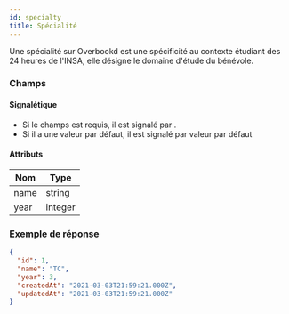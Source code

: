 ```yaml
---
id: specialty
title: Spécialité
---
```



Une spécialité sur Overbookd est une spécificité au contexte étudiant des 24 heures de l'INSA,
elle désigne le domaine d'étude du bénévole.

### Champs

#### Signalétique

+ Si le champs est requis, il est signalé par <Required />.
+ Si il a une valeur par défaut, il est signalé par <DefaultValue>valeur par défaut</DefaultValue>

#### Attributs

Nom | Type
--- | ---
<Name>name</Name>  <Required /> | string 
<Name>year</Name>   | integer

### Exemple de réponse

```json
{
  "id": 1,
  "name": "TC",
  "year": 3,
  "createdAt": "2021-03-03T21:59:21.000Z",
  "updatedAt": "2021-03-03T21:59:21.000Z"
}
```